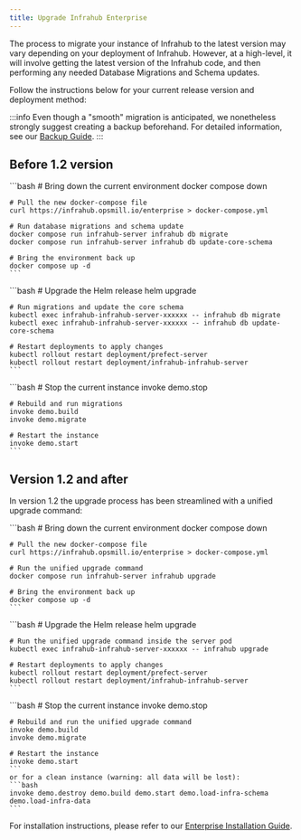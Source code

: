 ```yaml
---
title: Upgrade Infrahub Enterprise
---
```



The process to migrate your instance of Infrahub to the latest version may vary depending on your deployment of Infrahub.
However, at a high-level, it will involve getting the latest version of the Infrahub code, and then performing any needed Database Migrations and Schema updates.

Follow the instructions below for your current release version and deployment method:

:::info
Even though a "smooth" migration is anticipated, we nonetheless strongly suggest creating a backup beforehand.
For detailed information, see our [Backup Guide](./database-backup).
:::

## Before 1.2 version

<Tabs>
  <TabItem value="docker" label="Docker" default>
    ```bash
    # Bring down the current environment
    docker compose down

    # Pull the new docker-compose file
    curl https://infrahub.opsmill.io/enterprise > docker-compose.yml

    # Run database migrations and schema update
    docker compose run infrahub-server infrahub db migrate
    docker compose run infrahub-server infrahub db update-core-schema

    # Bring the environment back up
    docker compose up -d
    ```
  </TabItem>
  <TabItem value="helm" label="Helm">
    ```bash
    # Upgrade the Helm release
    helm upgrade

    # Run migrations and update the core schema
    kubectl exec infrahub-infrahub-server-xxxxxx -- infrahub db migrate
    kubectl exec infrahub-infrahub-server-xxxxxx -- infrahub db update-core-schema

    # Restart deployments to apply changes
    kubectl rollout restart deployment/prefect-server
    kubectl rollout restart deployment/infrahub-infrahub-server
    ```
  </TabItem>
  <TabItem value="devdemo" label="Dev/Demo">
    ```bash
    # Stop the current instance
    invoke demo.stop

    # Rebuild and run migrations
    invoke demo.build
    invoke demo.migrate

    # Restart the instance
    invoke demo.start
    ```
  </TabItem>
</Tabs>

## Version 1.2 and after

In version 1.2 the upgrade process has been streamlined with a unified upgrade command:

<Tabs>
  <TabItem value="docker" label="Docker" default>
    ```bash
    # Bring down the current environment
    docker compose down

    # Pull the new docker-compose file
    curl https://infrahub.opsmill.io/enterprise > docker-compose.yml

    # Run the unified upgrade command
    docker compose run infrahub-server infrahub upgrade

    # Bring the environment back up
    docker compose up -d
    ```
  </TabItem>
  <TabItem value="helm" label="Helm">
    ```bash
    # Upgrade the Helm release
    helm upgrade

    # Run the unified upgrade command inside the server pod
    kubectl exec infrahub-infrahub-server-xxxxxx -- infrahub upgrade

    # Restart deployments to apply changes
    kubectl rollout restart deployment/prefect-server
    kubectl rollout restart deployment/infrahub-infrahub-server
    ```
  </TabItem>
  <TabItem value="devdemo" label="Dev/Demo">
    ```bash
    # Stop the current instance
    invoke demo.stop

    # Rebuild and run the unified upgrade command
    invoke demo.build
    invoke demo.migrate

    # Restart the instance
    invoke demo.start
    ```
    or for a clean instance (warning: all data will be lost):
    ```bash
    invoke demo.destroy demo.build demo.start demo.load-infra-schema demo.load-infra-data
    ```
  </TabItem>
</Tabs>

For installation instructions, please refer to our [Enterprise Installation Guide](./installation-enterprise).
